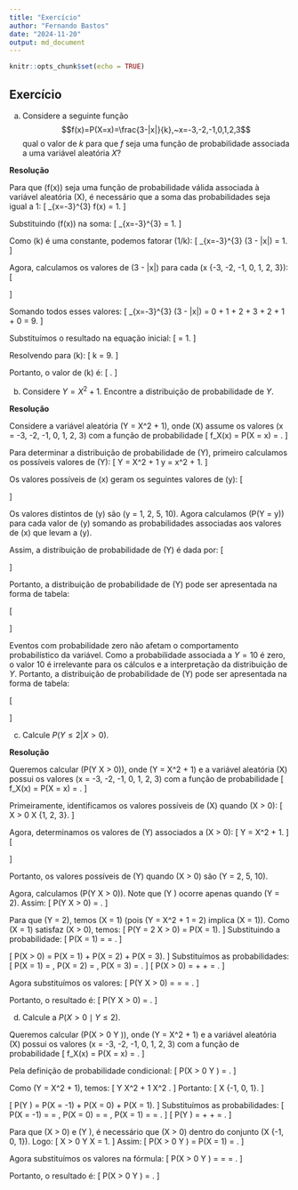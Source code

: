```yaml
---
title: "Exercício"
author: "Fernando Bastos"
date: "2024-11-20"
output: md_document
---
```


```r
knitr::opts_chunk$set(echo = TRUE)
```

## Exercício

a) Considere a seguinte função $$f(x)=P(X=x)=\frac{3-|x|}{k},~x=-3,-2,-1,0,1,2,3$$ qual o valor de $k$ para que $f$ seja uma função de probabilidade associada a uma variável aleatória $X?$

**Resolução**

Para que \(f(x)\) seja uma função de probabilidade válida associada à variável aleatória \(X\), é necessário que a soma das probabilidades seja igual a 1:
\[
\sum_{x=-3}^{3} f(x) = 1.
\]

Substituindo \(f(x)\) na soma:
\[
\sum_{x=-3}^{3} \frac{3 - |x|}{k} = 1.
\]

Como \(k\) é uma constante, podemos fatorar \(1/k\):
\[
\frac{1}{k} \sum_{x=-3}^{3} (3 - |x|) = 1.
\]

Agora, calculamos os valores de \(3 - |x|\) para cada \(x \in \{-3, -2, -1, 0, 1, 2, 3\}\):
\[
\begin{aligned}
x = -3 &\implies 3 - |x| = 3 - 3 = 0, \\
x = -2 &\implies 3 - |x| = 3 - 2 = 1, \\
x = -1 &\implies 3 - |x| = 3 - 1 = 2, \\
x = 0 &\implies 3 - |x| = 3 - 0 = 3, \\
x = 1 &\implies 3 - |x| = 3 - 1 = 2, \\
x = 2 &\implies 3 - |x| = 3 - 2 = 1, \\
x = 3 &\implies 3 - |x| = 3 - 3 = 0.
\end{aligned}
\]

Somando todos esses valores:
\[
\sum_{x=-3}^{3} (3 - |x|) = 0 + 1 + 2 + 3 + 2 + 1 + 0 = 9.
\]

Substituímos o resultado na equação inicial:
\[
\frac{1}{k} \cdot 9 = 1.
\]

Resolvendo para \(k\):
\[
k = 9.
\]

Portanto, o valor de \(k\) é:
\[
\boxed{9}.
\]

b) Considere $Y=X^{2}+1.$ Encontre a distribuição de probabilidade de $Y$.

**Resolução**

Considere a variável aleatória \(Y = X^2 + 1\), onde \(X\) assume os valores \(x = -3, -2, -1, 0, 1, 2, 3\) com a função de probabilidade
\[
f_X(x) = P(X = x) = \frac{3 - |x|}{9}.
\]

Para determinar a distribuição de probabilidade de \(Y\), primeiro calculamos os possíveis valores de \(Y\):
\[
Y = X^2 + 1 \implies y = x^2 + 1.
\]

Os valores possíveis de \(x\) geram os seguintes valores de \(y\):
\[
\begin{aligned}
x = -3 &\implies y = (-3)^2 + 1 = 9 + 1 = 10, \\
x = -2 &\implies y = (-2)^2 + 1 = 4 + 1 = 5, \\
x = -1 &\implies y = (-1)^2 + 1 = 1 + 1 = 2, \\
x = 0 &\implies y = (0)^2 + 1 = 0 + 1 = 1, \\
x = 1 &\implies y = (1)^2 + 1 = 1 + 1 = 2, \\
x = 2 &\implies y = (2)^2 + 1 = 4 + 1 = 5, \\
x = 3 &\implies y = (3)^2 + 1 = 9 + 1 = 10.
\end{aligned}
\]

Os valores distintos de \(y\) são \(y = 1, 2, 5, 10\). Agora calculamos \(P(Y = y)\) para cada valor de \(y\) somando as probabilidades associadas aos valores de \(x\) que levam a \(y\).

\begin{itemize}
    \item Para \(y = 1\): ocorre apenas quando \(x = 0\). Portanto,
    \[
    P(Y = 1) = P(X = 0) = \frac{3 - |0|}{9} = \frac{3}{9} = \frac{1}{3}.
    \]

    \item Para \(y = 2\): ocorre quando \(x = -1\) ou \(x = 1\). Portanto,
    \[
    P(Y = 2) = P(X = -1) + P(X = 1) = \frac{3 - |-1|}{9} + \frac{3 - |1|}{9} = \frac{2}{9} + \frac{2}{9} = \frac{4}{9}.
    \]

    \item Para \(y = 5\): ocorre quando \(x = -2\) ou \(x = 2\). Portanto,
    \[
    P(Y = 5) = P(X = -2) + P(X = 2) = \frac{3 - |-2|}{9} + \frac{3 - |2|}{9} = \frac{1}{9} + \frac{1}{9} = \frac{2}{9}.
    \]

    \item Para \(y = 10\): ocorre quando \(x = -3\) ou \(x = 3\). Portanto,
    \[
    P(Y = 10) = P(X = -3) + P(X = 3) = \frac{3 - |-3|}{9} + \frac{3 - |3|}{9} = \frac{0}{9} + \frac{0}{9} = 0.
    \]
\end{itemize}

Assim, a distribuição de probabilidade de \(Y\) é dada por:
\[
\begin{aligned}
P(Y = 1) &= \frac{1}{3}, \\
P(Y = 2) &= \frac{4}{9}, \\
P(Y = 5) &= \frac{2}{9}, \\
P(Y = 10) &= 0.
\end{aligned}
\]

Portanto, a distribuição de probabilidade de \(Y\) pode ser apresentada na forma de tabela:

\[
\begin{array}{c|cccc|c}
y        &1            & 2           & 5           & 10 & \sum P(Y = y) \\ \hline
P(Y = y) & \frac{1}{3} & \frac{4}{9} & \frac{2}{9} & 0  & 1\\
\end{array}
\]

Eventos com probabilidade zero não afetam o comportamento probabilístico da variável. Como a probabilidade associada a 
$Y=10$ é zero, o valor $10$ é irrelevante para os cálculos e a interpretação da distribuição de $Y.$ Portanto, a distribuição de probabilidade de \(Y\) pode ser apresentada na forma de tabela:

\[
\begin{array}{c|ccc|c}
y        &1            & 2           & 5            & \sum P(Y = y) \\ \hline
P(Y = y) & \frac{1}{3} & \frac{4}{9} & \frac{2}{9}  & 1\\
\end{array}
\]

c) Calcule $P(Y\leq 2 | X > 0).$

**Resolução**

Queremos calcular \(P(Y \leq 2 \mid X > 0)\), onde \(Y = X^2 + 1\) e a variável aleatória \(X\) possui os valores \(x = -3, -2, -1, 0, 1, 2, 3\) com a função de probabilidade
\[
f_X(x) = P(X = x) = \frac{3 - |x|}{9}.
\]

Primeiramente, identificamos os valores possíveis de \(X\) quando \(X > 0\):
\[
X > 0 \implies X \in \{1, 2, 3\}.
\]

Agora, determinamos os valores de \(Y\) associados a \(X > 0\):
\[
Y = X^2 + 1.
\]
\[
\begin{aligned}
\text{Para } X = 1, &\quad Y = 1^2 + 1 = 2, \\
\text{Para } X = 2, &\quad Y = 2^2 + 1 = 5, \\
\text{Para } X = 3, &\quad Y = 3^2 + 1 = 10.
\end{aligned}
\]

Portanto, os valores possíveis de \(Y\) quando \(X > 0\) são \(Y = 2, 5, 10\).

Agora, calculamos \(P(Y \leq 2 \mid X > 0)\). Note que \(Y \leq 2\) ocorre apenas quando \(Y = 2\). Assim:
\[
P(Y \leq 2 \mid X > 0) = \frac{P(Y = 2 \text{ e } X > 0)}{P(X > 0)}.
\]

\textbf{1. Calculando \(P(Y = 2 \text{ e } X > 0)\):}

Para que \(Y = 2\), temos \(X = 1\) (pois \(Y = X^2 + 1 = 2\) implica \(X = 1\)). Como \(X = 1\) satisfaz \(X > 0\), temos:
\[
P(Y = 2 \text{ e } X > 0) = P(X = 1).
\]
Substituindo a probabilidade:
\[
P(X = 1) = \frac{3 - |1|}{9} = \frac{2}{9}.
\]

\textbf{2. Calculando \(P(X > 0)\):}

\[
P(X > 0) = P(X = 1) + P(X = 2) + P(X = 3).
\]
Substituímos as probabilidades:
\[
P(X = 1) = \frac{2}{9}, \quad P(X = 2) = \frac{1}{9}, \quad P(X = 3) = \frac{0}{9}.
\]
\[
P(X > 0) = \frac{2}{9} + \frac{1}{9} + \frac{0}{9} = \frac{3}{9}.
\]

\textbf{3. Calculando \(P(Y \leq 2 \mid X > 0)\):}

Agora substituímos os valores:
\[
P(Y \leq 2 \mid X > 0) = \frac{P(Y = 2 \text{ e } X > 0)}{P(X > 0)} = \frac{\frac{2}{9}}{\frac{3}{9}} = \frac{2}{3}.
\]

Portanto, o resultado é:
\[
P(Y \leq 2 \mid X > 0) = \frac{2}{3}.
\]

d) Calcule a $P(X>0\mid Y\leq 2).$

Queremos calcular \(P(X > 0 \mid Y \leq 2)\), onde \(Y = X^2 + 1\) e a variável aleatória \(X\) possui os valores \(x = -3, -2, -1, 0, 1, 2, 3\) com a função de probabilidade
\[
f_X(x) = P(X = x) = \frac{3 - |x|}{9}.
\]

Pela definição de probabilidade condicional:
\[
P(X > 0 \mid Y \leq 2) = \frac{P(X > 0 \text{ e } Y \leq 2)}{P(Y \leq 2)}.
\]

\textbf{1. Determinando \(Y \leq 2\):}

Como \(Y = X^2 + 1\), temos:
\[
Y \leq 2 \implies X^2 + 1 \leq 2 \implies X^2 \leq 1.
\]
Portanto:
\[
X \in \{-1, 0, 1\}.
\]

\textbf{2. Calculando \(P(Y \leq 2)\):}

\[
P(Y \leq 2) = P(X = -1) + P(X = 0) + P(X = 1).
\]
Substituímos as probabilidades:
\[
P(X = -1) = \frac{3 - |-1|}{9} = \frac{2}{9}, \quad P(X = 0) = \frac{3 - |0|}{9} = \frac{3}{9}, \quad P(X = 1) = \frac{3 - |1|}{9} = \frac{2}{9}.
\]
\[
P(Y \leq 2) = \frac{2}{9} + \frac{3}{9} + \frac{2}{9} = \frac{7}{9}.
\]

\textbf{3. Calculando \(P(X > 0 \text{ e } Y \leq 2)\):}

Para que \(X > 0\) e \(Y \leq 2\), é necessário que \(X > 0\) dentro do conjunto \(X \in \{-1, 0, 1\}\). Logo:
\[
X > 0 \text{ e } Y \leq 2 \implies X = 1.
\]
Assim:
\[
P(X > 0 \text{ e } Y \leq 2) = P(X = 1) = \frac{2}{9}.
\]

\textbf{4. Calculando \(P(X > 0 \mid Y \leq 2)\):}

Agora substituímos os valores na fórmula:
\[
P(X > 0 \mid Y \leq 2) = \frac{P(X > 0 \text{ e } Y \leq 2)}{P(Y \leq 2)} = \frac{\frac{2}{9}}{\frac{7}{9}} = \frac{2}{7}.
\]

Portanto, o resultado é:
\[
P(X > 0 \mid Y \leq 2) = \frac{2}{7}.
\]

